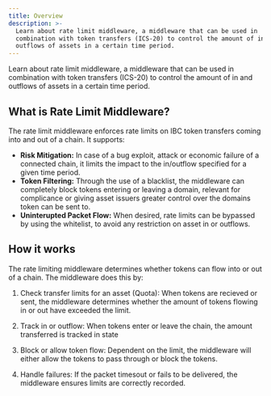 ```yaml
---
title: Overview
description: >-
  Learn about rate limit middleware, a middleware that can be used in
  combination with token transfers (ICS-20) to control the amount of in and
  outflows of assets in a certain time period.
---
```

Learn about rate limit middleware, a middleware that can be used in combination with token transfers (ICS-20) to control the amount of in and outflows of assets in a certain time period.

## What is Rate Limit Middleware?

The rate limit middleware enforces rate limits on IBC token transfers coming into and out of a chain. It supports:

* **Risk Mitigation:** In case of a bug exploit, attack or economic failure of a connected chain, it limits the impact to the in/outflow specified for a given time period.
* **Token Filtering:** Through the use of a blacklist, the middleware can completely block tokens entering or leaving a domain, relevant for complicance or giving asset issuers greater control over the domains token can be sent to.
* **Uninterupted Packet Flow:** When desired, rate limits can be bypassed by using the whitelist, to avoid any restriction on asset in or outflows.

## How it works

The rate limiting middleware determines whether tokens can flow into or out of a chain. The middleware does this by:

1. Check transfer limits for an asset (Quota): When tokens are recieved or sent, the middleware determines whether the amount of tokens flowing in or out have exceeded the limit.

2. Track in or outflow: When tokens enter or leave the chain, the amount transferred is tracked in state

3. Block or allow token flow: Dependent on the limit, the middleware will either allow the tokens to pass through or block the tokens.

4. Handle failures: If the packet timesout or fails to be delivered, the middleware ensures limits are correctly recorded.

